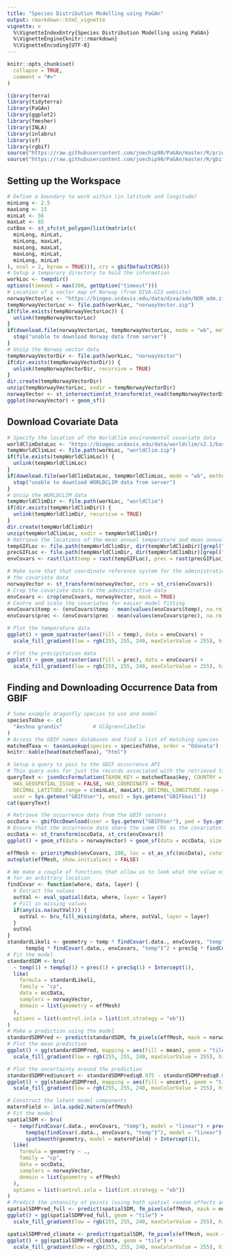 ```yaml
---
title: "Species Distribution Modelling using PaGAn"
output: rmarkdown::html_vignette
vignette: >
  %\VignetteIndexEntry{Species Distribution Modelling using PaGAn}
  %\VignetteEngine{knitr::rmarkdown}
  %\VignetteEncoding{UTF-8}
---
```


```r
knitr::opts_chunk$set(
  collapse = TRUE,
  comment = "#>"
)
```

```r
library(terra)
library(tidyterra)
library(PaGAn)
library(ggplot2)
library(fmesher)
library(INLA)
library(inlabru)
library(sf)
library(rgbif)
source("https://raw.githubusercontent.com/joechip90/PaGAn/master/R/priorityMesh.R")
source("https://raw.githubusercontent.com/joechip90/PaGAn/master/R/gbifDownload.R")
```

## Setting up the Workspace

```r
# Define a boundary to work within (in latitude and longitude)
minLong <- 2.5
maxLong <- 15
minLat <- 56
maxLat <- 65
cutBox <- st_sfc(st_polygon(list(matrix(c(
  minLong, minLat,
  minLong, maxLat,
  maxLong, maxLat,
  maxLong, minLat,
  minLong, minLat
), ncol = 2, byrow = TRUE))), crs = gbifDefaultCRS())
# Setup a temporary directory to hold the information
workLoc <- tempdir()
options(timeout = max(300, getOption("timeout")))
# Location of a vector map of Norway (from DIVA-GIS website)
norwayVectorLoc <- "https://biogeo.ucdavis.edu/data/diva/adm/NOR_adm.zip"
tempNorwayVectorLoc <- file.path(workLoc, "norwayVector.zip")
if(file.exists(tempNorwayVectorLoc)) {
  unlink(tempNorwayVectorLoc)
}
if(download.file(norwayVectorLoc, tempNorwayVectorLoc, mode = "wb", method = "libcurl") != 0) {
  stop("unable to download Norway data from server")
}
# Unzip the Norway vector data
tempNorwayVectorDir <- file.path(workLoc, "norwayVector")
if(dir.exists(tempNorwayVectorDir)) {
  unlink(tempNorwayVectorDir, recursive = TRUE)
}
dir.create(tempNorwayVectorDir)
unzip(tempNorwayVectorLoc, exdir = tempNorwayVectorDir)
norwayVector <- st_intersection(st_transform(st_read(tempNorwayVectorDir, "NOR_adm0"), gbifDefaultCRS()), cutBox)
ggplot(norwayVector) + geom_sf()
```

## Download Covariate Data

```r
# Specify the location of the WorldClim environmental covariate data
worldClimDataLoc <- "https://biogeo.ucdavis.edu/data/worldclim/v2.1/base/wc2.1_10m_bio.zip"
tempWorldClimLoc <- file.path(workLoc, "worldClim.zip")
if(file.exists(tempWorldClimLoc)) {
  unlink(tempWorldClimLoc)
}
if(download.file(worldClimDataLoc, tempWorldClimLoc, mode = "wb", method = "libcurl") != 0) {
  stop("unable to download WORLDCLIM data from server")
}
# Unzip the WORLDCLIM data
tempWorldClimDir <- file.path(workLoc, "worldClim")
if(dir.exists(tempWorldClimDir)) {
  unlink(tempWorldClimDir, recursive = TRUE)
}
dir.create(tempWorldClimDir)
unzip(tempWorldClimLoc, exdir = tempWorldClimDir)
# Retrieve the locations of the mean annual temperature and mean annual precipitation files
tempGIFLoc <- file.path(tempWorldClimDir, dir(tempWorldClimDir)[grepl("_1\\.tif$", dir(tempWorldClimDir), perl = TRUE)])
precGIFLoc <- file.path(tempWorldClimDir, dir(tempWorldClimDir)[grepl("_12\\.tif$", dir(tempWorldClimDir), perl = TRUE)])
envCovars <- rast(list(temp = rast(tempGIFLoc), prec = rast(precGIFLoc)))

# Make sure that that coordinate reference system for the administrative data is the same as
# the covariate data
norwayVector <- st_transform(norwayVector, crs = st_crs(envCovars))
# Crop the covariate data to the administrative data
envCovars <- crop(envCovars, norwayVector, mask = TRUE)
# Centre and scale the covariates for easier model fitting
envCovars$temp <- (envCovars$temp - mean(values(envCovars$temp), na.rm = TRUE)) / sd(values(envCovars$temp), na.rm = TRUE)
envCovars$prec <- (envCovars$prec - mean(values(envCovars$prec), na.rm = TRUE)) / sd(values(envCovars$prec), na.rm = TRUE)
```

```r
# Plot the temperature data
ggplot() + geom_spatraster(aes(fill = temp), data = envCovars) +
  scale_fill_gradient(low = rgb(255, 255, 240, maxColorValue = 255), high = rgb(255, 106, 106, maxColorValue = 255), na.value = NA)
```

```r
# Plot the precipitation data
ggplot() + geom_spatraster(aes(fill = prec), data = envCovars) +
  scale_fill_gradient(low = rgb(255, 255, 240, maxColorValue = 255), high = rgb(125, 158, 192, maxColorValue = 255), na.value = NA)
```

## Finding and Downloading Occurrence Data from GBIF

```r
# Some example dragonfly species to use and model
speciesToUse <- c(
  "Aeshna grandis"          # Glågrønnlibelle
)
# Access the GBIF names databases and find a list of matching species
matchedTaxa <- taxonLookup(species = speciesToUse, order = "Odonata")
knitr::kable(head(matchedTaxa), "html")
```

```r
# Setup a query to pass to the GBIF occurrence API
# This query asks for just the records associated with the retrieved taxon keys (from the lookup) for Norway after 1960
queryText <- jsonOccFormulation(TAXON_KEY = matchedTaxa$key, COUNTRY = "NO", YEAR.min = 1960,
  HAS_GEOSPATIAL_ISSUE = FALSE, HAS_COORDINATE = TRUE,
  DECIMAL_LATITUDE.range = c(minLat, maxLat), DECIMAL_LONGITUDE.range = c(minLong, maxLong),
  user = Sys.getenv("GBIFUser"), email = Sys.getenv("GBIFEmail"))
cat(queryText)
```
```r
# Retrieve the occurrence data from the GBIF servers
occData <- gbifOccDownload(user = Sys.getenv("GBIFUser"), pwd = Sys.getenv("GBIFPass"), email = Sys.getenv("GBIFEmail"), body = queryText, tmploc = workLoc)
# Ensure that the occurrence data share the same CRS as the covariates
occData <- st_transform(occData, st_crs(envCovars))
ggplot() + geom_sf(data = norwayVector) + geom_sf(data = occData, size = 0.5)
```

```r
effMesh <- priorityMesh(envCovars, 100, loc = st_as_sfc(occData), cutoff = 0.2, max.edge = c(1, 2) * 2)
autoplot(effMesh, show.initialLocs = FALSE)
```
```r
# We make a couple of functions that allow us to look what the value of a covariate is
# for an arbitrary location
findCovar <- function(where, data, layer) {
  # Extract the values
  outVal <- eval_spatial(data, where, layer = layer)
  # Fill in missing values
  if(any(is.na(outVal))) {
    outVal <- bru_fill_missing(data, where, outVal, layer = layer)
  }
  outVal
}
standardLikeli <- geometry ~ temp * findCovar(.data., envCovars, "temp") + prec * findCovar(.data., envCovars, "prec") +
      tempSq * findCovar(.data., envCovars, "temp")^2 + precSq * findCovar(.data., envCovars, "prec")^2 + Intercept
# Fit the model
standardSDM <- bru(
  ~ temp(1) + tempSq(1) + prec(1) + precSq(1) + Intercept(1),
  like(
    formula = standardLikeli,
    family = "cp",
    data = occData,
    samplers = norwayVector,
    domain = list(geometry = effMesh)
  ),
  options = list(control.inla = list(int.strategy = "eb"))
)
# Make a prediction using the model
standardSDMPred <- predict(standardSDM, fm_pixels(effMesh, mask = norwayVector), as.formula(paste(as.character(standardLikeli)[c(1, 3)], collapse = " ")))
# Plot the mean prediction
ggplot() + gg(standardSDMPred, mapping = aes(fill = mean), geom = "tile") +
  scale_fill_gradient(low = rgb(255, 255, 240, maxColorValue = 255), high = rgb(171, 130, 255, maxColorValue = 255), na.value = NA)
```
```r
# Plot the uncertainty around the prediction
standardSDMPred$uncert <- standardSDMPred$q0.975 - standardSDMPred$q0.025
ggplot() + gg(standardSDMPred, mapping = aes(fill = uncert), geom = "tile") +
  scale_fill_gradient(low = rgb(255, 255, 240, maxColorValue = 255), high = rgb(219, 112, 147, maxColorValue = 255), na.value = NA)
```

```r
# Construct the latent model components
maternField <- inla.spde2.matern(effMesh)
# Fit the model
spatialSDM <- bru(
  ~ temp(findCovar(.data., envCovars, "temp"), model = "linear") + prec(findCovar(.data., envCovars, "prec"), model = "linear") +
      tempSq(findCovar(.data., envCovars, "temp")^2, model = "linear") + precSq(findCovar(.data., envCovars, "prec")^2, model = "linear") +
      spatSmooth(geometry, model = maternField) + Intercept(1),
  like(
    formula = geometry ~ .,
    family = "cp",
    data = occData,
    samplers = norwayVector,
    domain = list(geometry = effMesh)
  ),
  options = list(control.inla = list(int.strategy = "eb"))
)
# Predict the intensity of points (using both spatial random effects and the covariates)
spatialSDMPred_full <- predict(spatialSDM, fm_pixels(effMesh, mask = norwayVector), ~ temp + tempSq + prec + precSq + spatSmooth + Intercept)
ggplot() + gg(spatialSDMPred_full, geom = "tile") +
  scale_fill_gradient(low = rgb(255, 255, 240, maxColorValue = 255), high = rgb(171, 130, 255, maxColorValue = 255), na.value = NA)
```
```r
spatialSDMPred_climate <- predict(spatialSDM, fm_pixels(effMesh, mask = norwayVector), ~ temp + tempSq + prec + precSq + Intercept)
ggplot() + gg(spatialSDMPred_climate, geom = "tile") +
  scale_fill_gradient(low = rgb(255, 255, 240, maxColorValue = 255), high = rgb(171, 130, 255, maxColorValue = 255), na.value = NA)
```
